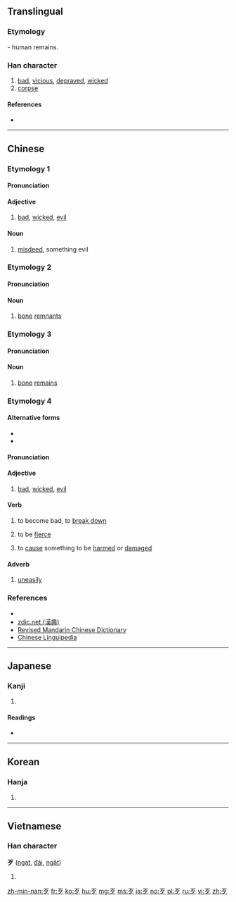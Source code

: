 {{also|歺}}
==Translingual==
{{stroke order|type=animate}}

===Etymology===
{{Han etyl}}
{{liushu|p}} - human remains.

===Han character===
{{Han char|rn=78|rad=歹|as=00|sn=4|four=10207|canj=MNI}}

# [[bad]], [[vicious]], [[depraved]], [[wicked]]
# [[corpse]]

====References====
* {{Han ref|kx=0578.150|dkj=16359|dj=0969.070|hdz=21379.140|uh=6B79|ud=27513|bh=A4EF|bd=42223}}

----

==Chinese==
{{zh-forms}}

===Etymology 1===

====Pronunciation====
{{zh-pron
|m=dǎi
|c=daai2
|h=pfs=tái
|mn=tái
|w=
|mc=
|oc=
|ma=|ma2=
|cat=a,n
}}

====Adjective====
# [[bad]], [[wicked]], [[evil]]
#: {{zh-usex|歹意|'''malicious''' intent}}

====Noun====
# [[misdeed]], something evil
#: {{zh-usex|為{wéi}非.作歹|to do '''evil'''}}

===Etymology 2===

====Pronunciation====
{{zh-pron
|m=è
|c=ngaat6,aat3
|h=
|mn=
|w=
|mc=
|oc=
|ma=|ma2=
|cat=n
}}

====Noun====
# {{zh-obsolete}} [[bone]] [[remnant]]s

===Etymology 3===

====Pronunciation====
{{zh-pron
|m=jīng
|c=
|h=
|mn=
|w=
|mc=
|oc=
|ma=|ma2=
|cat=n
}}

====Noun====
# {{zh-obsolete}} [[bone]] [[remains]]

===Etymology 4===

====Alternative forms====
* {{zh-l|否}}
* {{zh-l|壞}}

====Pronunciation====
{{zh-pron
|m=
|c=
|h=
|mn=pháiⁿ/phái
|w=
|mc=
|oc=
|ma=|ma2=
|cat=adj,v,adv
}}

====Adjective====
{{zh-adj}} {{tcx|Min Nan}}

# [[bad]], [[wicked]], [[evil]]
#: {{zh-usex|歹勢|excuse me (lit. '''bad''' feeling)|MN|tr=pháiⁿ-sè}}

====Verb====
{{zh-verb}} {{tcx|Min Nan}}

# to become bad, to [[break down]]
#: {{zh-usex|冷氣 歹 去 矣！|The air conditioner '''broke down'''!|MN|tr=Léng-khì pháiⁿ--khì--ah!}}
# to be [[fierce]]
#: {{zh-usex|你 無代無誌 歹 我 創 啥？|Why are you '''being fierce''' to me for no reason?|MN|tr=Lí bô-tāi-bô-chì pháiⁿ góa chhòng siáⁿ?}}
# to [[cause]] something to be [[harmed]] or [[damaged]]
#: {{zh-usex|我 食 歹 腹肚，所以 下晡 著 請假。|I '''became sick''' because of bad food, so I have to take my afternoon off.|MN|tr=Góa chia̍h-pháiⁿ pak-tó͘, só͘-í ē-po͘ tio̍h chhéng-ká.}}

====Adverb====
{{zh-adv}} {{tcx|Min Nan}}

# [[uneasily]]
#: {{zh-usex|落雨 的 時陣，這 條 路 就 變 甲 真 歹 行。|When it rains, the road becomes really '''difficult''' to walk on.|MN|tr=Lo̍h-hō͘ ê sî-chūn, chit tiâu lō͘ tō piàn kah chin pháiⁿ kiâⁿ.}}

===References===
* {{thcwd|817}}
* [http://www.zdic.net/z/1c/js/6B79.htm zdic.net (漢典)]
* [http://dict.revised.moe.edu.tw/ Revised Mandarin Chinese Dictionary]
* [http://chinese-linguipedia.org/clk/search/%E6%AD%B9/94114/189440 Chinese Linguipedia]

----

==Japanese==

===Kanji===
{{ja-kanji|grade=|rs=歹00}}

# {{defn|lang=ja|sort=歹00}}

====Readings====
* {{ja-readings|on=[[がつ]] (gatsu), [[あつ]] (atsu), [[がち]] (gachi)|kun=[[わるい]] (warui), [[かばねへん]] (kabanehen)}}

----

==Korean==

===Hanja===
{{ko-hanja|hangeul=[[알]], [[대]]|eumhun=|rv=al, dae|mr=al, tae|y=al, tay}}

# {{defn|lang=ko|sort=歹00}}

----

==Vietnamese==

===Han character===
'''歹''' ([[ngạt]], [[đãi]], [[ngặt]])

# {{defn|lang=vi}}

[[Category:CJKV radicals| ]]

[[zh-min-nan:歹]]
[[fr:歹]]
[[ko:歹]]
[[hu:歹]]
[[mg:歹]]
[[ms:歹]]
[[ja:歹]]
[[no:歹]]
[[pl:歹]]
[[ru:歹]]
[[vi:歹]]
[[zh:歹]]
